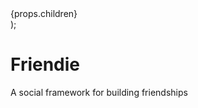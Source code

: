   <div>
    <Head>
      <title>Friendie</title>
      <link
        href="https://fonts.googleapis.com/css?family=Sue+Ellen+Francisco|Annie+Use+Your+Telescope"
        rel="stylesheet"
      />
    </Head>
    <GlobalStyle />
    {props.children}
  </div>
);

# Friendie

A social framework for building friendships
